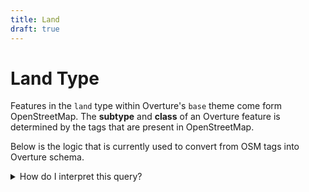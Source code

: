 ```yaml
---
title: Land
draft: true
---
```


Land Type
====

Features in the `land` type within Overture's `base` theme come form OpenStreetMap. The **subtype** and **class** of an Overture feature is determined by the tags that are present in OpenStreetMap.

Below is the logic that is currently used to convert from OSM tags into Overture schema.


<details>
    <summary>How do I interpret this query?</summary>

    Each `WHEN` line in the `CASE` statement is a condition that defines both the **subtype** and the **class** of a feature. For example:
    ```sql
    WHEN element_at(tags,'natural') IN ('desert') THEN ROW('desert', element_at(tags,'natural'))
    ```
    Here, `element_at(tags, 'natural')` is accessing the value of the `natural` tag in OSM. So, when `natural=desert` is present, then the statement returns `ROW(subtype, class)`, in this case, **subtype**=`desert` and **class**=`desert`.

    Since this particular statement is at the top of the list, it will take priority over other tags on the feature. If the same feature was also tagged as an airport gate, those tags would be ignored.
</details>






<QueryBuilder query={OSMtoOvertureLand}></QueryBuilder>
